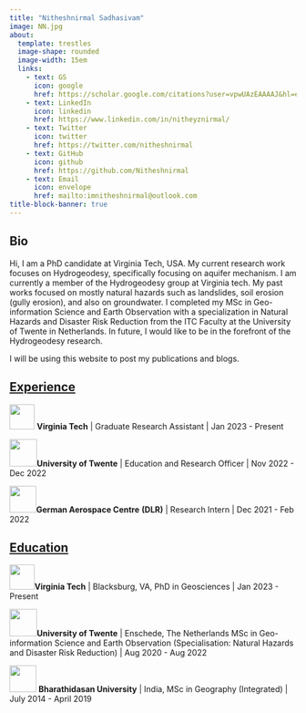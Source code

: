 ```yaml
---
title: "Nitheshnirmal Sadhasivam"
image: NN.jpg
about: 
  template: trestles
  image-shape: rounded
  image-width: 15em
  links:
    - text: GS
      icon: google
      href: https://scholar.google.com/citations?user=vpwUAzEAAAAJ&hl=en
    - text: LinkedIn
      icon: linkedin
      href: https://www.linkedin.com/in/nitheyznirmal/
    - text: Twitter
      icon: twitter 
      href: https://twitter.com/nitheshnirmal
    - text: GitHub
      icon: github
      href: https://github.com/Nitheshnirmal
    - text: Email
      icon: envelope
      href: mailto:imnitheshnirmal@outlook.com
title-block-banner: true
---
```


::: {#Bio}
## Bio
Hi, I am a PhD candidate at Virginia Tech, USA. My current research work focuses on Hydrogeodesy, specifically focusing on aquifer mechanism. I am currently a member of the Hydrogeodesy group at Virginia tech. My past works focused on mostly natural hazards such as landslides, soil erosion (gully erosion), and also on groundwater. I completed my MSc in Geo-information Science and Earth Observation with a specialization in Natural Hazards and Disaster Risk Reduction from the ITC Faculty at the University of Twente in Netherlands. In future, I would like to be in the forefront of the Hydrogeodesy research.

I will be using this website to post my publications and blogs.

::: {#Experience}
## [Experience]{.underline}

![](images/Virginia_Tech_Hokies_logo.svg-01.png){width="44"} **Virginia Tech** \| Graduate Research Assistant \| Jan 2023 - Present

![](images/download-01.png){width="48"}**University of Twente** \| Education and Research Officer \| Nov 2022 - Dec 2022

![](images/DLR_Logo.svg.png){width="47"}**German Aerospace Centre** **(DLR)** \| Research Intern \| Dec 2021 - Feb 2022
:::

## [Education]{.underline} {#Education}

![](images/Virginia_Tech_Hokies_logo.svg-01.png){width="44"}**Virginia Tech** \| Blacksburg, VA, PhD in Geosciences \| Jan 2023 - Present

![](images/download-01.png){width="48"}**University of Twente** \| Enschede, The Netherlands MSc in Geo-information Science and Earth Observation (Specialisation: Natural Hazards and Disaster Risk Reduction) \| Aug 2020 - Aug 2022

![](images/Bharathidasan_University_logo-01.png){width="47"} **Bharathidasan University** \| India, MSc in Geography (Integrated) \| July 2014 - April 2019
:::
